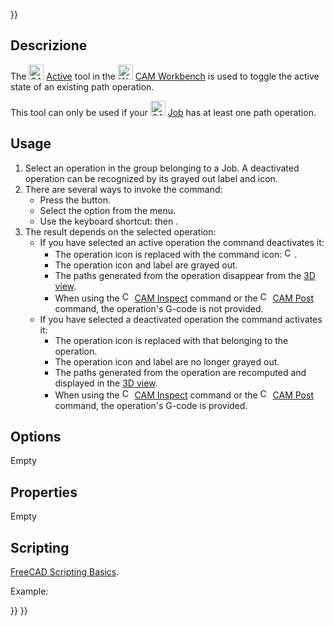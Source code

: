 <languages/>
{{UnfinishedDocu{{#translation:}}}}

{{Docnav
|[[CAM_SelectLoop|SelectLoop]]
|[[CAM_ToolBitLibraryOpen|ToolBitLibraryOpen]]
|[[CAM_Workbench|CAM]]
|IconL=CAM_SelectLoop.svg
|IconR=CAM_ToolBitLibraryOpen.svg
|IconC=Workbench_CAM.svg
}}

{{GuiCommand
|Name=CAM OpActiveToggle
|MenuLocation=CAM → Toggle the Active State of the Operation
|Workbenches=[[CAM_Workbench|CAM]]
|Shortcut={{KEY|P}} {{KEY|X }}
}}

<span id="Description"></span>
==Descrizione==

The [[Image:CAM_OpActiveToggle.svg|24px]] [[CAM_OpActiveToggle|Active]] tool in the [[Image:Workbench_CAM.svg|24px]] [[CAM_Workbench|CAM Workbench]] is used to toggle the active state of an existing path operation.

This tool can only be used if your [[Image:CAM_Job.svg|24px]] [[CAM_Job|Job]] has at least one path operation.

==Usage==

# Select an operation in the {{MenuCommand|Operations}} group belonging to a Job. A deactivated operation can be recognized by its grayed out label and icon.
# There are several ways to invoke the command:
#* Press the {{Button|[[Image:CAM_OpActiveToggle.svg|16px]] [[CAM_OpActiveToggle|CAM OpActiveToggle]]}} button.
#* Select the {{MenuCommand|CAM → [[Image:CAM_OpActiveToggle.svg|16px]] Toggle the Active State of the Operation}} option from the menu.
#* Use the keyboard shortcut: {{KEY|P}} then {{KEY|X}}.
# The result depends on the selected operation:
#* If you have selected an active operation the command deactivates it:
#** The operation icon is replaced with the command icon: [[Image:CAM_OpActiveToggle.svg|16px]].
#** The operation icon and label are grayed out.
#** The paths generated from the operation disappear from the [[3D_view|3D view]].
#** When using the [[Image:CAM_Inspect.svg|16px]] [[CAM_Inspect|CAM Inspect]] command or the [[Image:CAM_Post.svg|16px]] [[CAM_Post|CAM Post]] command, the operation's G-code is not provided.
#* If you have selected a deactivated operation the command activates it:
#** The operation icon is replaced with that belonging to the operation.
#** The operation icon and label are no longer grayed out.
#** The paths generated from the operation are recomputed and displayed in the [[3D_view|3D view]].
#** When using the [[Image:CAM_Inspect.svg|16px]] [[CAM_Inspect|CAM Inspect]] command or the [[Image:CAM_Post.svg|16px]] [[CAM_Post|CAM Post]] command, the operation's G-code is provided.

==Options==

Empty

==Properties==

Empty

==Scripting==

{{Emphasis|See also:}} [[FreeCAD_Scripting_Basics|FreeCAD Scripting Basics]].

Example:

{{Code|code=
#Place code example here.
}}


{{Docnav
|[[CAM_SelectLoop|SelectLoop]]
|[[CAM_ToolBitLibraryOpen|ToolBitLibraryOpen]]
|[[CAM_Workbench|CAM]]
|IconL=CAM_SelectLoop.svg
|IconR=CAM_ToolBitLibraryOpen.svg
|IconC=Workbench_CAM.svg
}}

{{CAM_Tools_navi{{#translation:}}}}
{{Userdocnavi{{#translation:}}}}